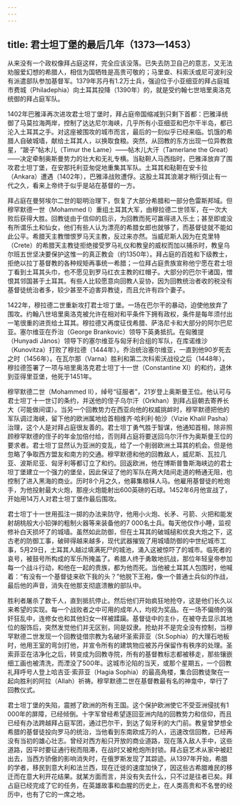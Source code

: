 ```yaml
---
---
---
```

title: 君士坦丁堡的最后几年（1373—1453）
---




从来没有一个政权像拜占庭这样，完全应该没落。已失去防卫自己的意志，又无法劝服爱幻想的希腊人，相信为国牺牲是高贵可敬的；马里查、科索沃或尼可波利没有派遣部队参加基督军。1379年苏丹有1.2万士兵，强迫位于小亚细亚的拜占庭城市费城（Philadephia）向土耳其投降（1390年）的，就是受约翰七世培里奥洛克统御的拜占庭军队。

1402年巴雅泽再次进攻君士坦丁堡时，拜占庭帝国缩减到只剩下首都：巴雅泽统御了马莫拉海两岸，控制了达达尼尔海峡，几乎所有小亚细亚和巴尔干半岛，都已沦入土耳其之手。对这座被围攻的城市而言，最后的一刻似乎已经来临。饥饿的希腊人自破城墙，献给土耳其人，以换取食粮。突然，从回教的东方出现一位异教救星，“跛子”帖木儿（Timur the Lame）——帖木儿大汗（Tamerlane the Great）——决定牵制奥斯曼势力的壮大和无礼专横。当鞑靼人马西指时，巴雅泽放弃了围攻君士坦丁堡，在安那托利亚匆促地重集其军队。土耳其和鞑靼在安卡拉（Ankara）遭遇（1402年），巴雅泽战败遭俘。这股土耳其浪潮才稍行弭止有一代之久，看来上帝终于似乎是站在基督的一方。

拜占庭在曼努埃尔二世的聪明治理下，恢复了大部分希腊和一部分色雷斯邦域。但穆罕默德一世（Mohammed Ⅰ）重组土耳其大军，由穆拉德二世领军，在一次大败后获得大胜。回教徒由于信仰的启示，为回教而死可赢得进入乐土；甚至即或没有所谓乐土和仙女，他们有些人认为漂亮的希腊女郎也就够了，而基督徒就不能如此公平。希腊天主教憎恨罗马天主教，反过来亦然。当威尼斯人因为在克里特（Crete）的希腊天主教徒拒绝接受罗马礼仪和教皇的威权而加以捕杀时，教皇乌尔班五世坚决要保护这惟一的真正教会（约1350年）。拜占庭的百姓和下级教士，拒绝以拉丁基督教的各种规矩再事统一希腊；一位拜占庭贵族宣称他宁愿在君士坦丁看到土耳其头巾，也不愿见到罗马红衣主教的红帽子。大部分的巴尔干诸国，憎恨其邻国甚于土耳其。有些人比较愿意向回教人妥协，因为回教统治者收的税没有基督徒统治者多，较少甚至不迫害异教徒，而且允许有四个妻子。

1422年，穆拉德二世重新攻打君士坦丁堡。一场在巴尔干的暴动，迫使他放弃了围攻。约翰八世培里奥洛克被允许在相对和平条件下拥有政权，条件是每年须付出一笔很重的进贡给土耳其。穆拉德又再度征伐希腊、萨洛尼卡和大部分的阿尔巴尼亚。塞尔维亚在乔治（George Brankovic）领导下英勇抵抗。在匈雅提（Hunyadi Jànos）领导下的塞尔维亚与匈牙利合组的军队，在库诺维沙（Kunovitza）打败了穆拉德（1444年）。乔治统治塞尔维亚，一直到他90岁死去之时（1456年）。在瓦尔那（Varna）胜利和第二次科索沃战役之后（1448年），穆拉德签署了一项与培里奥洛克君士坦丁十一世（Constantine Ⅺ）的和约，退休到亚得里亚堡，他死于1451年。

穆罕默德二世（Mohammed Ⅱ），绰号“征服者”，21岁登上奥斯曼王位。他认可与君士坦丁十一世订的条约，并送他的侄子乌尔汗（Orkhan）到拜占庭朝去寄养长大（可能做间谍）。当另一个回教势力在西亚向他的权威挑衅时，穆罕默德把他的军队调过海峡，留下他的欧洲属地给首相维齐·哈利利·帕沙（Vizie Khalil Pasha）治理，这个人是对拜占庭很友善的。君士坦丁勇气胜于智谋，他通知首相，除非照顾穆罕默德的侄子的年金加倍付给，否则拜占庭将要送回乌尔汗作为奥斯曼王位的要求者。君士坦丁显然认为亚洲的变乱，给了一个削弱欧洲土耳其的机会。但是他忽略了争取西方盟友和南方的交通。穆罕默德和他的回教敌人，威尼斯、瓦拉几亚、波斯尼亚、匈牙利等都订立了和约。回返欧洲，他在博斯普鲁斯海峡边的君士坦丁堡建立一个强力的堡垒，因此保证了他的军队在两大陆间走道的畅通无阻，也控制了进入黑海的商业。历时8个月之久，他募集粮秣人马。他雇用基督徒的枪炮手，为他投射最大火炮，那座火炮能射出600英磅的石球。1452年6月他宣战了，开始用14万人对君士坦丁堡作最后围攻。

君士坦丁十一世用孤注一掷的办法来防守，他用小火炮、长矛、弓箭、火把和能发射胡桃般大小铅弹的粗制火器等来装备他的7 000名士兵。每天他仅作小睡，监视修补白天损坏了的城墙。虽然如此防御，但在土耳其的破城槌和优良大炮之下，这古老的防御工事，破碎得越来越多，现代武器摧毁了用城墙防御的中世纪城市工事，5月29日，土耳其人越过填满死尸的城池，涌入这被惊吓了的城市。临死者的哀号，被鼓号所构成的军乐所掩盖了。希腊人终于勇敢地抗战，那位年轻皇帝参加每一个战斗行动，和他在一起的贵族，都为他而死。当他被土耳其人包围时，他喊着：“有没有一个基督徒来砍下我的头？”他脱下王袍，像一个普通士兵似的作战，最后他的声音，消失在他那支彻底溃散的部队中。

胜利者屠杀了数千人，直到抵抗停止。然后他们开始疯狂地抢夺，这是他们长久以来希望的实现。每一个战败者之中可用的成年人，均视为奖品。在一场不偏倚的强奸狂乱中，连修女也和其他妇女一样被蹂躏。基督徒中的主仆，在被夺去显示其地位的服饰后，突然发觉他们并无区别，同是奴隶。抢劫并不是完全没有控制，当穆罕默德二世发现一个回教徒借宗教为名破坏圣索菲亚（St.Sophia）的大理石地板时，他用王室的弯剑打他，并宣令所有的建筑物应被苏丹保留作有秩序的处理。圣索菲亚在洁净化之后，转变成为回教寺院，所有的基督教标志都被移走，那些镶嵌细工画也被清洗，而湮没了500年。这城市沦陷的当天，或那个星期五，一个回教礼拜呼号人登上哈吉亚·索菲亚（Hagia Sophia）的最高角楼，集合回教徒聚在一起向胜利的阿拉（Allah）祈祷。穆罕默德二世在基督教最有名的神龛中，举行了回教仪式。

君士坦丁堡的失陷，震撼了欧洲的所有王国。这个保护欧洲使它不受亚洲侵扰有1 000年的屏障，已经倾倒。十字军曾经希望逐回亚洲内陆的回教势力和信仰，而且已经有办法跨越拜占庭军团，通过巴尔干，到达了匈牙利的大门前。教皇曾梦想全希腊的基督徒投向罗马的统治，当他看到东南欧成万的人，迅速改信回教，已经再没有当初的雄心壮志。曾经对西方船只开放的商业道路，现在落入敌人手中，这些道路，因平时要征通行税而阻滞，在战时又被枪炮所封锁。拜占庭艺术从家中被赶出去，当西方骄傲的影响消失时，在俄罗斯发现了其踪迹。从1397年开始，希腊的学者，移民到意大利和法兰西，现在迁徙的速度加快了，因这些古希腊难民的移迁而在意大利开花结果。就某方面而言，并没有失去什么，只不过是往者已矣。拜占庭已经完成了它的任务，在英雄故事和血腥的历史上，在人类高贵和不名誉的经历中，也有了它的一席之地。